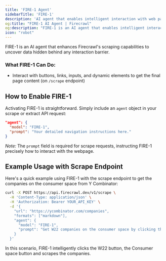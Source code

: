 ```yaml
---
title: 'FIRE-1 Agent'
sidebarTitle: 'FIRE-1'
description: 'AI agent that enables intelligent interaction with web pages'
og:title: "FIRE-1 AI Agent | Firecrawl"
og:description: "FIRE-1 is an AI agent that enables intelligent interaction with web pages"
icon: "robot"
---
```


FIRE-1 is an AI agent that enhances Firecrawl's scraping capabilities to uncover data hidden behind any interaction barrier.

### What FIRE-1 Can Do:

- Interact with buttons, links, inputs, and dynamic elements to get the final page content (on `/scrape` endpoint)

## How to Enable FIRE-1

Activating FIRE-1 is straightforward. Simply include an `agent` object in your scrape or extract API request:

```json
"agent": {
  "model": "FIRE-1",
  "prompt": "Your detailed navigation instructions here."
}
```

*Note:* The `prompt` field is required for scrape requests, instructing FIRE-1 precisely how to interact with the webpage.

## Example Usage with Scrape Endpoint

Here's a quick example using FIRE-1 with the scrape endpoint to get the companies on the consumer space from Y Combinator:

```bash
curl -X POST https://api.firecrawl.dev/v1/scrape \
  -H 'Content-Type: application/json' \
  -H 'Authorization: Bearer YOUR_API_KEY' \
  -d '{
    "url": "https://ycombinator.com/companies",
    "formats": ["markdown"],
    "agent": {
      "model": "FIRE-1",
      "prompt": "Get W22 companies on the consumer space by clicking the respective buttons"
    }
  }'
```
In this scenario, FIRE-1 intelligently clicks the W22 button, the Consumer space button and scrapes the companies.

